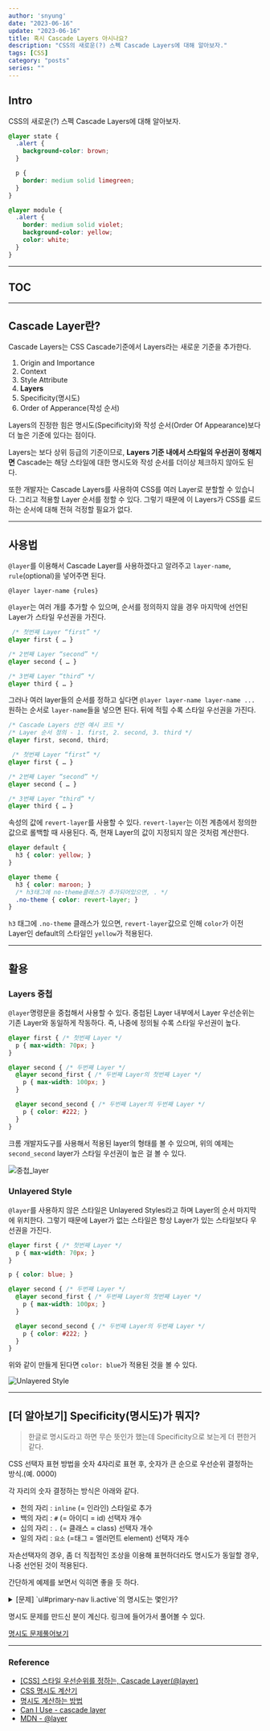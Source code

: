 ---
author: 'snyung'
date: "2023-06-16"
update: "2023-06-16"
title: 혹시 Cascade Layers 아시나요?
description: "CSS의 새로운(?) 스펙 Cascade Layers에 대해 알아보자."
tags: [CSS]
category: "posts"
series: ""
---

## Intro

CSS의 새로운(?) 스펙 Cascade Layers에 대해 알아보자.

```css
@layer state {
  .alert {
    background-color: brown;
  }

  p {
    border: medium solid limegreen;
  }
}

@layer module {
  .alert {
    border: medium solid violet;
    background-color: yellow;
    color: white;
  }
}
```
---

## TOC

---

## Cascade Layer란?

Cascade Layers는 CSS Cascade기준에서 Layers라는 새로운 기준을 추가한다.

1. Origin and Importance
2. Context
3. Style Attribute
4. **Layers**
5. Specificity(명시도)
6. Order of Apperance(작성 순서)

Layers의 진정한 힘은 명시도(Specificity)와 작성 순서(Order Of Appearance)보다 더 높은 기준에 있다는 점이다.

Layers는 보다 상위 등급의 기준이므로, **Layers 기준 내에서 스타일의 우선권이 정해지면** Cascade는 해당 스타일에 대한 명시도와 작성 순서를 더이상 체크하지 않아도 된다.

또한 개발자는 Cascade Layers를 사용하여 CSS를 여러 Layer로 분할할 수 있습니다. 그리고 적용할 Layer 순서를 정할 수 있다. 그렇기 때문에 이 Layers가 CSS를 로드하는 순서에 대해 전혀 걱정할 필요가 없다.

---

## 사용법

`@layer`를 이용해서 Cascade Layer를 사용하겠다고 알려주고 `layer-name`, `rule`(optional)을 넣어주면 된다.

```text
@layer layer-name {rules}
```

`@layer`는 여러 개를 추가할 수 있으며, 순서를 정의하지 않을 경우 마지막에 선언된 Layer가 스타일 우선권을 가진다.

```css
 /* 첫번째 Layer “first” */
@layer first { … }

/* 2번째 Layer “second” */
@layer second { … }

/* 3번째 Layer “third” */
@layer third { … }
```

그러나 여러 layer들의 순서를 정하고 싶다면 `@layer layer-name layer-name ...` 원하는 순서로 `layer-name`들을 넣으면 된다. 뒤에 적힐 수록 스타일 우선권을 가진다.

```css
/* Cascade Layers 선언 예시 코드 */
/* Layer 순서 정의 - 1. first, 2. second, 3. third */
@layer first, second, third;

 /* 첫번째 Layer “first” */
@layer first { … }

/* 2번째 Layer “second” */
@layer second { … }

/* 3번째 Layer “third” */
@layer third { … }
```

속성의 값에 `revert-layer`를 사용할 수 있다. `revert-layer`는 이전 계층에서 정의한 값으로 롤백할 때 사용된다. 즉, 현재 Layer의 값이 지정되지 않은 것처럼 계산한다.

```css
@layer default {
  h3 { color: yellow; }
}

@layer theme {
  h3 { color: maroon; }
  /* h3태그에 no-theme클래스가 추가되어있으면, . */
  .no-theme { color: revert-layer; }
}
```

`h3` 태그에 `.no-theme` 클래스가 있으면, `revert-layer`값으로 인해 `color`가 이전 Layer인 default의 스타일인 `yellow`가 적용된다.

---

## 활용

### Layers 중첩

`@layer`명령문을 중첩해서 사용할 수 있다. 중첩된 Layer 내부에서 Layer 우선순위는 기존 Layer와 동일하게 작동하다. 즉, 나중에 정의될 수록 스타일 우선권이 높다.

```css
@layer first { /* 첫번째 Layer */
  p { max-width: 70px; }
}

@layer second { /* 두번째 Layer */
  @layer second_first { /* 두번째 Layer의 첫번째 Layer */
    p { max-width: 100px; }
  }

  @layer second_second { /* 두번째 Layer의 두번째 Layer */
    p { color: #222; }
  }
}
```

크롬 개발자도구를 사용해서 적용된 layer의 형태를 볼 수 있으며, 위의 예제는 `second_second` layer가 스타일 우선권이 높은 걸 볼 수 있다.

![중첩_layer](/images/posts/nesting_layer.png)

### Unlayered Style

`@layer`를 사용하지 않은 스타일은 Unlayered Styles라고 하며 Layer의 순서 마지막에 위치한다. 그렇기 때문에 Layer가 없는 스타일은 항상 Layer가 있는 스타일보다 우선권을 가진다.

```css
@layer first { /* 첫번째 Layer */
  p { max-width: 70px; }
}

p { color: blue; }

@layer second { /* 두번째 Layer */
  @layer second_first { /* 두번째 Layer의 첫번째 Layer */
    p { max-width: 100px; }
  }

  @layer second_second { /* 두번째 Layer의 두번째 Layer */
    p { color: #222; }
  }
}
```

위와 같이 만들게 된다면 `color: blue`가 적용된 것을 볼 수 있다.

![Unlayered Style](/images/posts/unlayered-style.png)

---

## [더 알아보기] Specificity(명시도)가 뭐지?

> 한글로 명시도라고 하면 무슨 뜻인가 했는데 Specificity으로 보는게 더 편한거 같다.

CSS 선택자 표현 방법을 숫자 4자리로 표현 후, 숫자가 큰 순으로 우선순위 결정하는 방식.(예. 0000) 

각 자리의 숫자 결정하는 방식은 아래와 같다.

- 천의 자리 : `inline` (= 인라인) 스타일로 추가
- 백의 자리 : `#` (= 아이디 = id) 선택자 개수
- 십의 자리 : `.` (= 클래스 = class) 선택자 개수
- 일의 자리 : `요소` (=태그 = 엘러먼트 element) 선택자 개수
 
자손선택자의 경우, 좀 더 직접적인 조상을 이용해 표현하더라도 명시도가 동일할 경우, 나중 선언된 것이 적용된다.

간단하게 예제를 보면서 익히면 좋을 듯 하다.

<details>  
<summary>[문제] `ul#primary-nav li.active`의 명시도는 몇인가?</summary>

`#` (아이디) 개수 : 1개 = 1  (백자리)
`.` (클래스) 개수 : 1개 = 1 (십자리)
`element` 개수 : 2개 = 2 (일자리)

정답: **0112**

</details>

명시도 문제를 만드신 분이 계신다. 링크에 들어가서 풀어볼 수 있다.

[명시도 문제풀어보기](https://codepen.io/sinbi/pen/GaGVKa)

---

### Reference

- [[CSS] 스타일 우선순위를 정하는, Cascade Layer(@layer)](https://mong-blog.tistory.com/entry/CSS-%EC%8A%A4%ED%83%80%EC%9D%BC-%EC%9A%B0%EC%84%A0%EC%88%9C%EC%9C%84%EB%A5%BC-%EC%A0%95%ED%95%98%EB%8A%94-Cascade-Layerlayer-1)
- [CSS 명시도 계산기](https://specificity.keegan.st/)
- [명시도 계산하는 방법](https://homzzang.com/b/css-278)
- [Can I Use - cascade layer](https://caniuse.com/?search=cascade%20layer)
- [MDN - @layer](https://developer.mozilla.org/en-US/docs/Web/CSS/@layer)

